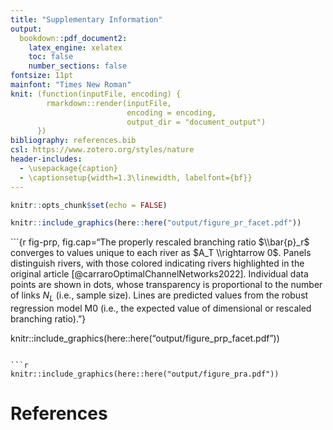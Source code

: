 ```yaml
---
title: "Supplementary Information"
output:
  bookdown::pdf_document2:
    latex_engine: xelatex
    toc: false
    number_sections: false
fontsize: 11pt
mainfont: "Times New Roman"
knit: (function(inputFile, encoding) {
        rmarkdown::render(inputFile,
                          encoding = encoding, 
                          output_dir = "document_output")
      })
bibliography: references.bib
csl: https://www.zotero.org/styles/nature
header-includes:
  - \usepackage{caption}
  - \captionsetup{width=1.3\linewidth, labelfont={bf}}
---
```


```r
knitr::opts_chunk$set(echo = FALSE)
```

```{=tex}
\def\figurename{Figure S\hspace{-.4ex}}
```
```r

knitr::include_graphics(here::here("output/figure_pr_facet.pdf"))
```

```{r fig-prp, fig.cap="The properly rescaled branching ratio $\\bar{p}_r$ converges to values unique to each river as $A_T \\rightarrow 0$. Panels distinguish rivers, with those colored indicating rivers highlighted in the original article [@carraroOptimalChannelNetworks2022]. Individual data points are shown in dots, whose transparency is proportional to the number of links $N_L$ (i.e., sample size). Lines are predicted values from the robust regression model M0 (i.e., the expected value of dimensional or rescaled branching ratio)."}

knitr::include_graphics(here::here("output/figure_prp_facet.pdf"))
```

```r

knitr::include_graphics(here::here("output/figure_pra.pdf"))
```

\clearpage

# References
